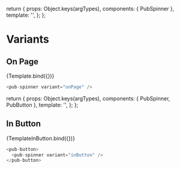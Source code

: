 
<Meta title="Components/pub-spinner" component={PubSpinner} />

  return {
    props: Object.keys(argTypes),
    components: { PubSpinner },
    template: '<pub-spinner v-bind="$props" />',
  };
};

# Variants

## On Page

<Canvas>
  <Story name="OnPage">{Template.bind({})}</Story>
</Canvas>

```javascript
<pub-spinner variant="onPage" />
```

  return {
    props: Object.keys(argTypes),
    components: { PubSpinner, PubButton },
    template: '<pub-button><pub-spinner v-bind="$props" /></pub-button>',
  };
};

## In Button

<Canvas>
  <Story name="InButton" args={{ variant: 'inButton' }}>
    {TemplateInButton.bind({})}
  </Story>
</Canvas>

```javascript
<pub-button>
  <pub-spinner variant="inButton" />
</pub-button>
```

<ArgsTable story="OnPage" />
